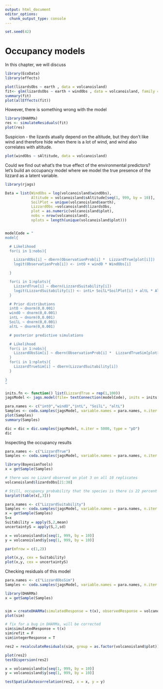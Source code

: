```yaml
---
output: html_document
editor_options:
  chunk_output_type: console
---
```


```r
set.seed(42)
```

# Occupancy models

::: callout-note
In this chapter, we will discuss 

:::

```r
library(EcoData)
library(effects)

plot(lizardsObs ~ earth , data = volcanoisland)
fit<- glm(lizardsObs ~ earth + windObs , data = volcanoisland, family = binomial)
summary(fit)
plot(allEffects(fit))
```

However, there is something wrong with the model

```r
library(DHARMa)
res <- simulateResiduals(fit)
plot(res)
```

Suspicion - the lizards atually depend on the altitude, but they don't like wind and therefore hide when there is a lot of wind, and wind also correlates with altitude.

```r
plot(windObs ~ sAltitude, data = volcanoisland)

```

Could we find out what's the true effect of the environmental predictors? let's build an occupancy model where we model the true presence of the lizzard as a latent variable.

```r
library(rjags)

Data = list(WindObs = log(volcanoisland$windObs),
            Altitude = volcanoisland$sAltitude[seq(1, 999, by = 10)],
            SoilPlot = unique(volcanoisland$earth),
            LizzardObs =volcanoisland$lizardsObs,
            plot = as.numeric(volcanoisland$plot),
            nobs = nrow(volcanoisland),
            nplots = length(unique(volcanoisland$plot)))


modelCode = "
model{

  # Likelihood
  for(i in 1:nobs){

    LizzardObs[i] ~ dbern(ObservationProb[i] *  LizzardTrue[plot[i]])
    logit(ObservationProb[i]) <- intO + windO * WindObs[i]

  }

  for(i in 1:nplots){
    LizzardTrue[i] ~ dbern(LizzardSuitability[i])
    logit(LizzardSuitability[i]) <- intL+ SoilL*SoilPlot[i] + altL * Altitude[i]
  }

  # Prior distributions
  intO ~ dnorm(0,0.001)
  windO ~ dnorm(0,0.001)
  intL ~ dnorm(0,0.001)
  SoilL ~ dnorm(0,0.001)
  altL ~ dnorm(0,0.001)

  # posterior predictive simulations

  # Likelihood
  for(i in 1:nobs){
    LizzardObsSim[i] ~ dbern(ObservationProb[i] *  LizzardTrueSim[plot[i]])
  }
  for(i in 1:nplots){
    LizzardTrueSim[i] ~ dbern(LizzardSuitability[i])
  }

}
"

inits.fn <- function() list(LizzardTrue = rep(1,100))
jagsModel <- jags.model(file= textConnection(modelCode), inits = inits.fn, data=Data, n.chains = 3)

para.names <- c("intO","windO","intL", "SoilL", "altL")
Samples <- coda.samples(jagsModel, variable.names = para.names, n.iter = 5000)
plot(Samples)
summary(Samples)

dic = dic = dic.samples(jagsModel, n.iter = 5000, type = "pD")
dic

```

Inspecting the occupancy results

```r
para.names <- c("LizzardTrue")
Samples <- coda.samples(jagsModel, variable.names = para.names, n.iter = 5000)

library(BayesianTools)
x = getSample(Samples)

# there was no Lizard observed on plot 3 on all 10 replicates
volcanoisland$lizardsObs[21:30]

# Still, occupancy probability that the species is there is 22 percent
barplot(table(x[,3]))

para.names <- c("LizzardSuitability")
Samples <- coda.samples(jagsModel, variable.names = para.names, n.iter = 5000)
x = getSample(Samples)
S=x
Suitability = apply(S,2,mean)
uncertaintyS = apply(S,2,sd)

x = volcanoisland$x[seq(1, 999, by = 10)]
y = volcanoisland$y[seq(1, 999, by = 10)]

par(mfrow = c(1,2))

plot(x,y, cex = Suitability)
plot(x,y, cex = uncertaintyS)

```

Checking residuals of this model

```r
para.names <- c("LizzardObsSim")
Samples <- coda.samples(jagsModel, variable.names = para.names, n.iter = 5000)

library(DHARMa)
x = getSample(Samples)


sim = createDHARMa(simulatedResponse = t(x), observedResponse = volcanoisland$lizardsObs, fittedPredictedResponse = apply(x, 2, mean), integerResponse = T)
plot(sim)

# fix for a bug in DHARMa, will be corrected
sim$simulatedResponse = t(x)
sim$refit = F
sim$integerResponse = T

res2 = recalculateResiduals(sim, group = as.factor(volcanoisland$plot))

plot(res2)
testDispersion(res2)

x = volcanoisland$x[seq(1, 999, by = 10)]
y = volcanoisland$y[seq(1, 999, by = 10)]

testSpatialAutocorrelation(res2, x = x, y = y)
```
